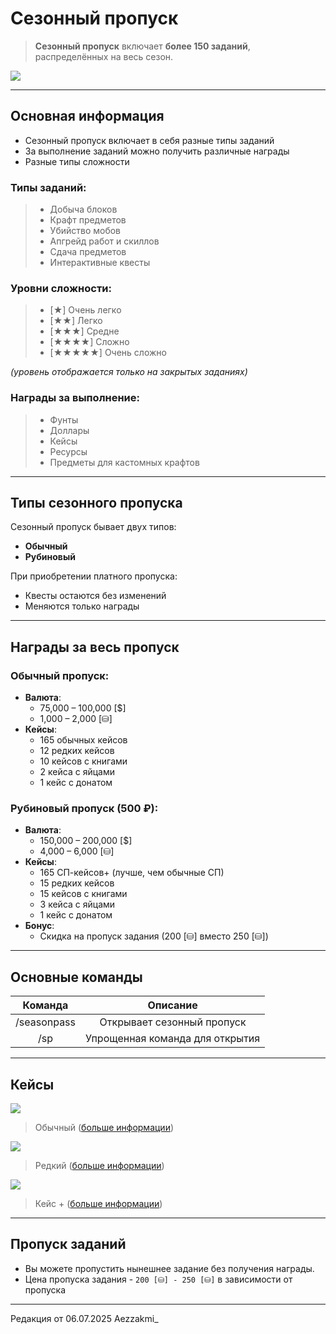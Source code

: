 # Сезонный пропуск 
> **Сезонный пропуск** включает **более 150 заданий**, распределённых на весь сезон.

<img src="https://raw.githubusercontent.com/mc-eternity/web-wikipages/refs/heads/master/assets/sp_main.webp" />

--------

## Основная информация
- Сезонный пропуск включает в себя разные типы заданий
- За выполнение заданий можно получить различные награды
- Разные типы сложности

### Типы заданий:
> - Добыча блоков  
> - Крафт предметов  
> - Убийство мобов  
> - Апгрейд работ и скиллов  
> -  Сдача предметов  
> - Интерактивные квесты 

### Уровни сложности:
> - [★] Очень легко  
> - [★★] Легко  
> - [★★★] Средне  
> - [★★★★] Сложно  
> - [★★★★★] Очень сложно  

 *(уровень отображается только на закрытых заданиях)*  

### Награды за выполнение:
> - Фунты  
> - Доллары  
> - Кейсы  
> - Ресурсы  
> - Предметы для кастомных крафтов

--------

## Типы сезонного пропуска

Сезонный пропуск бывает двух типов:
- **Обычный**
- **Рубиновый**

При приобретении платного пропуска:
- Квесты остаются без изменений
- Меняются только награды

--------

## Награды за весь пропуск

### Обычный пропуск:
- **Валюта**:
  - 75,000 – 100,000 [$]
  - 1,000 – 2,000 [⛁]
- **Кейсы**:
  - 165 обычных кейсов
  - 12 редких кейсов
  - 10 кейсов с книгами
  - 2 кейса с яйцами
  - 1 кейс с донатом

### Рубиновый пропуск (500 ₽):
- **Валюта**:
  - 150,000 – 200,000 [$]
  - 4,000 – 6,000 [⛁]
- **Кейсы**:
  - 165 СП-кейсов+ (лучше, чем обычные СП)
  - 15 редких кейсов
  - 15 кейсов с книгами
  - 3 кейса с яйцами
  - 1 кейс с донатом
- **Бонус**:
  - Скидка на пропуск задания (200 [⛁] вместо 250 [⛁])

--------

## Основные команды 

| Команда | Описание |
| :---------: | :---------: |
| /seasonpass | Открывает сезонный пропуск |
| /sp | Упрощенная команда для открытия |

--------

## Кейсы

<img src="https://raw.githubusercontent.com/mc-eternity/web-wikipages/refs/heads/master/assets/casesp_default.webp" />

> Обычный ([больше информации](https://www.etty.su/docs/wiki-survival/seasonpass/casedefault))

<img src="https://raw.githubusercontent.com/mc-eternity/web-wikipages/refs/heads/master/assets/casesp_rare.webp" />

> Редкий ([больше информации](https://www.etty.su/docs/wiki-survival/seasonpass/caserare))

<img src="https://raw.githubusercontent.com/mc-eternity/web-wikipages/refs/heads/master/assets/casesp_plus.webp" />

> Кейс + ([больше информации](https://www.etty.su/docs/wiki-survival/seasonpass/caseplus))

--------

## Пропуск заданий
- Вы можете пропустить нынешнее задание без получения награды.
- Цена пропуска задания - ```200 [⛁] - 250 [⛁]``` в зависимости от пропуска

-------- 

<Badge bgColor="#ffad47" textColor="#000000">Редакция от 06.07.2025</Badge> <Badge bgColor="#88bfbd" textColor="#000000">Aezzakmi_</Badge>

